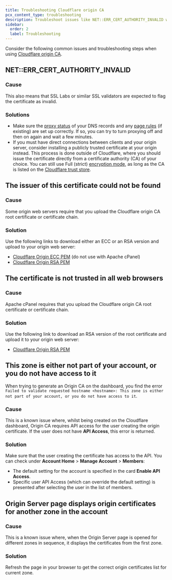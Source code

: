 ```yaml
---
title: Troubleshooting Cloudflare origin CA
pcx_content_type: troubleshooting
description: Troubleshoot issues like NET::ERR_CERT_AUTHORITY_INVALID when using Cloudflare origin CA.
sidebar:
  order: 2
  label: Troubleshooting
---
```



Consider the following common issues and troubleshooting steps when using [Cloudflare origin CA](/ssl/origin-configuration/origin-ca/).

## NET::ERR_CERT_AUTHORITY_INVALID

### Cause
<Render file="origin-ca-pause-error" />

This also means that SSL Labs or similar SSL validators are expected to flag the certificate as invalid.

### Solutions

- Make sure the [proxy status](/dns/proxy-status/) of your DNS records and any [page rules](/rules/page-rules/) (if existing) are set up correctly. If so, you can try to turn proxying off and then on again and wait a few minutes.
- If you must have direct connections between clients and your origin server, consider installing a publicly trusted certificate at your origin instead. This process is done outside of Cloudflare, where you should issue the certificate directly from a <GlossaryTooltip term="Certificate Authority (CA)">certificate authority (CA)</GlossaryTooltip> of your choice. You can still use Full (strict) [encryption mode](/ssl/origin-configuration/ssl-modes/), as long as the CA is listed on the [Cloudflare trust store](https://github.com/cloudflare/cfssl_trust).

## The issuer of this certificate could not be found

### Cause
Some origin web servers require that you upload the Cloudflare origin CA root certificate or certificate chain.

### Solution
Use the following links to download either an ECC or an RSA version and upload to your origin web server:

* [Cloudflare Origin ECC PEM](/ssl/static/origin_ca_ecc_root.pem) (do not use with Apache cPanel)
* [Cloudflare Origin RSA PEM](/ssl/static/origin_ca_rsa_root.pem)

## The certificate is not trusted in all web browsers

### Cause
Apache cPanel requires that you upload the Cloudflare origin CA root certificate or certificate chain.

### Solution
Use the following link to download an RSA version of the root certificate and upload it to your origin web server:

* [Cloudflare Origin RSA PEM](/ssl/static/origin_ca_rsa_root.pem)

## This zone is either not part of your account, or you do not have access to it

When trying to generate an Origin CA on the dashboard, you find the error `Failed to validate requested hostname <hostname>: This zone is either not part of your account, or you do not have access to it`.

### Cause
This is a known issue where, whilst being created on the Cloudflare dashboard, Origin CA requires API access for the user creating the origin certificate.
If the user does not have **API Access**, this error is returned.

### Solution
Make sure that the user creating the certificate has access to the API. You can check under **Account Home** > **Manage Account** > **Members**:

- The default setting for the account is specified in the card **Enable API Access**.
- Specific user API Access (which can override the default setting) is presented after selecting the user in the list of members.

## Origin Server page displays origin certificates for another zone in the account

### Cause
This is a known issue where, when the Origin Server page is opened for different zones in sequence, it displays the certificates from the first zone.

### Solution
Refresh the page in your browser to get the correct origin certificates list for current zone.

